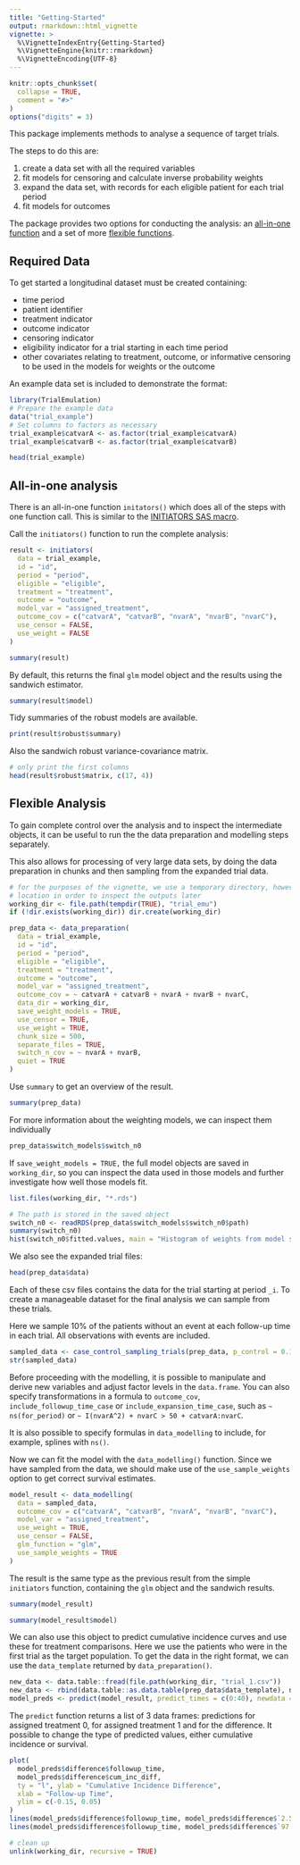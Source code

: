 ```yaml
---
title: "Getting-Started"
output: rmarkdown::html_vignette
vignette: >
  %\VignetteIndexEntry{Getting-Started}
  %\VignetteEngine{knitr::rmarkdown}
  %\VignetteEncoding{UTF-8}
---
```


```r
knitr::opts_chunk$set(
  collapse = TRUE,
  comment = "#>"
)
options("digits" = 3)
```

This package implements methods to analyse a sequence of target trials.

The steps to do this are:

 1. create a data set with all the required variables
 2. fit models for censoring and calculate inverse probability weights
 3. expand the data set, with records for each eligible patient for each trial period
 4. fit models for outcomes

The package provides two options for conducting the analysis: an [all-in-one function](#initiators) and a 
set of more [flexible functions](#flexible).

## Required Data

To get started a longitudinal dataset must be created containing:

 * time period
 * patient identifier
 * treatment indicator
 * outcome indicator
 * censoring indicator
 * eligibility indicator for a trial starting in each time period
 * other covariates relating to treatment, outcome, or informative censoring to be used in the models for weights or the outcome
 
An example data set is included to demonstrate the format:

```r
library(TrialEmulation)
# Prepare the example data
data("trial_example")
# Set columns to factors as necessary
trial_example$catvarA <- as.factor(trial_example$catvarA)
trial_example$catvarB <- as.factor(trial_example$catvarB)

head(trial_example)
```

## All-in-one analysis {#initiators}

There is an all-in-one function `initators()` which does all of the steps with one function call.
This is similar to the [INITIATORS SAS macro](https://causalab.sph.harvard.edu/software/).



Call the `initiators()` function to run the complete analysis:
```r
result <- initiators(
  data = trial_example,
  id = "id",
  period = "period",
  eligible = "eligible",
  treatment = "treatment",
  outcome = "outcome",
  model_var = "assigned_treatment",
  outcome_cov = c("catvarA", "catvarB", "nvarA", "nvarB", "nvarC"),
  use_censor = FALSE,
  use_weight = FALSE
)
```


```r
summary(result)
```

By default, this returns the final `glm` model object and the results using the sandwich estimator.
```r
summary(result$model)
```

Tidy summaries of the robust models are available.
```r
print(result$robust$summary)
```

Also the sandwich robust variance-covariance matrix.
```r
# only print the first columns
head(result$robust$matrix, c(17, 4))
```


## Flexible Analysis {#flexible}

To gain complete control over the analysis and to inspect the intermediate objects, it can
be useful to run the the data preparation and modelling steps separately.

This also allows for processing of very large data sets, by doing the data preparation in chunks and then
sampling from the expanded trial data.

```r
# for the purposes of the vignette, we use a temporary directory, however it may be useful to use a permanent
# location in order to inspect the outputs later
working_dir <- file.path(tempdir(TRUE), "trial_emu")
if (!dir.exists(working_dir)) dir.create(working_dir)
```

```r
prep_data <- data_preparation(
  data = trial_example,
  id = "id",
  period = "period",
  eligible = "eligible",
  treatment = "treatment",
  outcome = "outcome",
  model_var = "assigned_treatment",
  outcome_cov = ~ catvarA + catvarB + nvarA + nvarB + nvarC,
  data_dir = working_dir,
  save_weight_models = TRUE,
  use_censor = TRUE,
  use_weight = TRUE,
  chunk_size = 500,
  separate_files = TRUE,
  switch_n_cov = ~ nvarA + nvarB,
  quiet = TRUE
)
```

Use `summary` to get an overview of the result.
```r
summary(prep_data)
```

For more information about the weighting models, we can inspect them individually
```r
prep_data$switch_models$switch_n0
```

If `save_weight_models = TRUE,` the full model objects are saved in `working_dir`, so you can inspect the data used in those models and further investigate how well those models fit.
```r
list.files(working_dir, "*.rds")

# The path is stored in the saved object
switch_n0 <- readRDS(prep_data$switch_models$switch_n0$path)
summary(switch_n0)
hist(switch_n0$fitted.values, main = "Histogram of weights from model switch_n0")
```

We also see the expanded trial files:
```r
head(prep_data$data)
```

Each of these csv files contains the data for the trial starting at period `_i`.
To create a manageable dataset for the final analysis we can sample from these trials.

Here we sample 10% of the patients without an event at each follow-up time in each trial. All 
observations with events are included.
```r
sampled_data <- case_control_sampling_trials(prep_data, p_control = 0.1)
str(sampled_data)
```

Before proceeding with the modelling, it is possible to manipulate and derive new variables and adjust factor levels
in the `data.frame`. You can also specify transformations in a formula to `outcome_cov`, 
`include_followup_time_case` or `include_expansion_time_case`, such as `~ ns(for_period)` or 
`~ I(nvarA^2) + nvarC > 50 + catvarA:nvarC`.

It is also possible to specify formulas in `data_modelling` to include, for example, splines with
`ns()`.

Now we can fit the model with the `data_modelling()` function. Since we have sampled from the data, 
we should make use of the `use_sample_weights` option to get correct survival estimates.

```r
model_result <- data_modelling(
  data = sampled_data,
  outcome_cov = c("catvarA", "catvarB", "nvarA", "nvarB", "nvarC"),
  model_var = "assigned_treatment",
  use_weight = TRUE,
  use_censor = FALSE,
  glm_function = "glm",
  use_sample_weights = TRUE
)
```

The result is the same type as the previous result from the simple `initiators` function, 
containing the `glm` object and the sandwich results.

```r
summary(model_result)
```

```r
summary(model_result$model)
```

We can also use this object to predict cumulative incidence curves and use these for treatment comparisons.
Here we use the patients who were in the first trial as the target population. To get the data in the right format,
we can use the `data_template` returned by `data_preparation()`.

```r
new_data <- data.table::fread(file.path(working_dir, "trial_1.csv"))
new_data <- rbind(data.table::as.data.table(prep_data$data_template), new_data)
model_preds <- predict(model_result, predict_times = c(0:40), newdata = new_data, type = "cum_inc")
```

The `predict` function returns a list of 3 data frames: predictions for assigned treatment 0, for assigned treatment 1
and for the difference. It possible to change the type of predicted values, either cumulative incidence or survival.

```r
plot(
  model_preds$difference$followup_time,
  model_preds$difference$cum_inc_diff,
  ty = "l", ylab = "Cumulative Incidence Difference",
  xlab = "Follow-up Time",
  ylim = c(-0.15, 0.05)
)
lines(model_preds$difference$followup_time, model_preds$difference$`2.5%`, lty = 2)
lines(model_preds$difference$followup_time, model_preds$difference$`97.5%`, lty = 2)
```


```r
# clean up
unlink(working_dir, recursive = TRUE)
```

